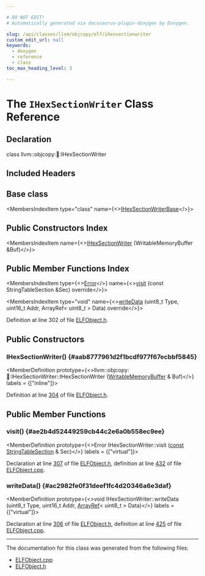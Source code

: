 ```yaml
---

# DO NOT EDIT!
# Automatically generated via docusaurus-plugin-doxygen by Doxygen.

slug: /api/classes/llvm/objcopy/elf/ihexsectionwriter
custom_edit_url: null
keywords:
  - doxygen
  - reference
  - class
toc_max_heading_level: 3

---
```





# The `IHexSectionWriter` Class Reference

<DoxygenPage pluginConfig={pluginConfig}>



## Declaration

<CodeBlock>class llvm::objcopy::elf::IHexSectionWriter</CodeBlock>

## Included Headers

<IncludesList>
<IncludesListItem
  filePath="ObjCopy/ELF/ELFObject.h"
  permalink="/docs/api/files/lib/lib/objcopy/lib/objcopy/elf/elfobject-h"
  isLocal="true" />
</IncludesList>

## Base class

<MembersIndex>

<MembersIndexItem
  type="class"
  name={<><a href="/docs/api/classes/llvm/objcopy/elf/ihexsectionwriterbase">IHexSectionWriterBase</a></>}>
</MembersIndexItem>

</MembersIndex>

## Public Constructors Index

<MembersIndex>

<MembersIndexItem
  name={<><a href="#aab8777961d2f1bcdf977f67ecbbf5845">IHexSectionWriter</a> (WritableMemoryBuffer &amp;Buf)</>}>
</MembersIndexItem>

</MembersIndex>

## Public Member Functions Index

<MembersIndex>

<MembersIndexItem
  type={<><a href="/docs/api/classes/llvm/error">Error</a></>}
  name={<><a href="#ae2b4d52449259cb44c2e6a0b558ec9ee">visit</a> (const StringTableSection &amp;Sec) override</>}>
</MembersIndexItem>

<MembersIndexItem
  type="void"
  name={<><a href="#ac2982fe0f31deef1fc4d20346a6e3daf">writeData</a> (uint8&#95;t Type, uint16&#95;t Addr, ArrayRef&lt; uint8&#95;t &gt; Data) override</>}>
</MembersIndexItem>

</MembersIndex>


Definition at line 302 of file <a href="/docs/api/files/lib/lib/objcopy/lib/objcopy/elf/elfobject-h">ELFObject.h</a>.

<SectionDefinition>

## Public Constructors

### IHexSectionWriter() {#aab8777961d2f1bcdf977f67ecbbf5845}

<MemberDefinition
  prototype={<>llvm::objcopy::elf::IHexSectionWriter::IHexSectionWriter (<a href="/docs/api/classes/llvm/writablememorybuffer">WritableMemoryBuffer</a> &amp; Buf)</>}
  labels = {["inline"]}>

Definition at line <a href="/docs/api/files/lib/lib/objcopy/lib/objcopy/elf/elfobject-h/#l00304">304</a> of file <a href="/docs/api/files/lib/lib/objcopy/lib/objcopy/elf/elfobject-h">ELFObject.h</a>.
</MemberDefinition>

</SectionDefinition>

<SectionDefinition>

## Public Member Functions

### visit() {#ae2b4d52449259cb44c2e6a0b558ec9ee}

<MemberDefinition
  prototype={<>Error IHexSectionWriter::visit (<a href="/docs/api/files/lib/lib/target/lib/target/aarch64/aarch64promoteconstant-cpp/#a90f8350fecae261c25be85d38b451bff">const</a> <a href="/docs/api/classes/llvm/objcopy/elf/stringtablesection">StringTableSection</a> &amp; Sec)</>}
  labels = {["virtual"]}>

Declaration at line <a href="/docs/api/files/lib/lib/objcopy/lib/objcopy/elf/elfobject-h/#l00307">307</a> of file <a href="/docs/api/files/lib/lib/objcopy/lib/objcopy/elf/elfobject-h">ELFObject.h</a>, definition at line <a href="/docs/api/files/lib/lib/objcopy/lib/objcopy/elf/elfobject-cpp/#l00432">432</a> of file <a href="/docs/api/files/lib/lib/objcopy/lib/objcopy/elf/elfobject-cpp">ELFObject.cpp</a>.
</MemberDefinition>

### writeData() {#ac2982fe0f31deef1fc4d20346a6e3daf}

<MemberDefinition
  prototype={<>void IHexSectionWriter::writeData (uint8&#95;t Type, uint16&#95;t Addr, <a href="/docs/api/classes/llvm/arrayref">ArrayRef</a>&lt; uint8&#95;t &gt; Data)</>}
  labels = {["virtual"]}>

Declaration at line <a href="/docs/api/files/lib/lib/objcopy/lib/objcopy/elf/elfobject-h/#l00306">306</a> of file <a href="/docs/api/files/lib/lib/objcopy/lib/objcopy/elf/elfobject-h">ELFObject.h</a>, definition at line <a href="/docs/api/files/lib/lib/objcopy/lib/objcopy/elf/elfobject-cpp/#l00425">425</a> of file <a href="/docs/api/files/lib/lib/objcopy/lib/objcopy/elf/elfobject-cpp">ELFObject.cpp</a>.
</MemberDefinition>

</SectionDefinition>

<hr/>

The documentation for this class was generated from the following files:

<ul>
<li><a href="/docs/api/files/lib/lib/objcopy/lib/objcopy/elf/elfobject-cpp">ELFObject.cpp</a></li>
<li><a href="/docs/api/files/lib/lib/objcopy/lib/objcopy/elf/elfobject-h">ELFObject.h</a></li>
</ul>

</DoxygenPage>
